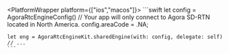 <PlatformWrapper platform={["ios","macos"]}>
    ```swift
    let config = AgoraRtcEngineConfig()
    // Your app will only connect to Agora SD-RTN located in North America.
    config.areaCode = .NA;

    let eng = AgoraRtcEngineKit.sharedEngine(with: config, delegate: self)
    // ...
    ```
</PlatformWrapper>